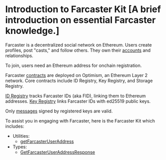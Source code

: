 # Introduction to Farcaster Kit [A brief introduction on essential Farcaster knowledge.]

Farcaster is a decentralized social network on Ethereum.
Users create profiles, post "casts," and follow others.
They own their [accounts](https://docs.farcaster.xyz/learn/what-is-farcaster/accounts) and relationships.

To join, users need an Ethereum address for onchain registration.

Farcaster [contracts](https://docs.farcaster.xyz/learn/architecture/contracts) are deployed on Optimism, an Ethereum Layer 2 network.
Core contracts include ID Registry, Key Registry, and Storage Registry.

[ID Registry](https://docs.farcaster.xyz/reference/contracts/reference/id-registry) tracks Farcaster IDs (aka FID), linking them to Ethereum addresses. [Key Registry](https://docs.farcaster.xyz/reference/contracts/reference/key-gateway) links Farcaster IDs with ed25519 public keys.

Only [messages](https://docs.farcaster.xyz/learn/what-is-farcaster/messages) signed by registered keys are valid.

To assist you in engaging with Farcaster, here is the Farcaster Kit which includes:

- Utilities:
  - [getFarcasterUserAddress](/farcasterkit/get-farcaster-user-address)
- Types:
  - [GetFarcasterUserAddressResponse]()
